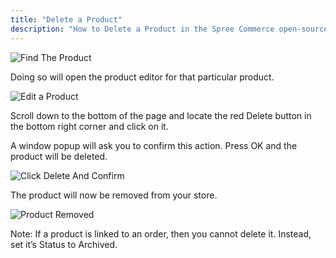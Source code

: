 ```yaml
---
title: "Delete a Product"
description: "How to Delete a Product in the Spree Commerce open-source eCommerce platform"
---
```


<img alt="Find The Product" classname="block dark:hidden" src="https://vendo-production-res.cloudinary.com/image/upload/w_1920/q_auto/v1733761978/docs/Products/Delete%20a%20Product/2.1.2.1_Deleting_Products_-_Find_The_Product_y2mjgn.png" />

Doing so will open the product editor for that particular product.

<img alt="Edit a Product" classname="block dark:hidden" src="https://vendo-production-res.cloudinary.com/image/upload/w_1920/q_auto/v1733761979/docs/Products/Delete%20a%20Product/2.1.2.2_Deleting_Products_-_Product_Editor_gmjnrd.png" />

Scroll down to the bottom of the page and locate the red Delete button in the bottom right corner and click on it. 

A window popup will ask you to confirm this action. Press OK and the product will be deleted.

<img alt="Click Delete And Confirm" classname="block dark:hidden" src="https://vendo-production-res.cloudinary.com/image/upload/w_1920/q_auto/v1733761979/docs/Products/Delete%20a%20Product/2.1.2.3_Deleting_Products_-_Click_Delete_And_Confirm_zhey82.png" />

The product will now be removed from your store.

<img alt="Product Removed" classname="block dark:hidden" src="https://vendo-production-res.cloudinary.com/image/upload/w_1920/q_auto/v1733761978/docs/Products/Delete%20a%20Product/2.1.2.4_Deleting_Products_-_Product_Removed_kpzd5j.png" />

Note: If a product is linked to an order, then you cannot delete it. Instead, set it’s Status to Archived.